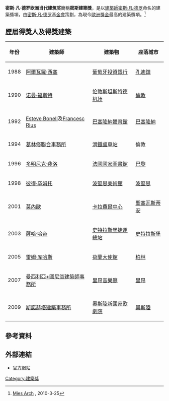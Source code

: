 '''密斯·凡·德罗欧洲当代建筑奖'''簡稱'''密斯建築獎'''，是以[[建築師|建築師]][[密斯·凡·德罗|密斯·凡·德罗]]命名的建築獎項，由[[密斯·凡·德罗基金會|密斯·凡·德罗基金會]]策劃，為現今[[歐洲|歐洲]][[獎金|獎金]]最高的建築獎項。<ref>[http://www.miesarch.com/index.php?option=com_content&view=article&id=8&Itemid=3&lang=en Mies Arch] {{Wayback|url=http://www.miesarch.com/index.php?option=com_content&view=article&id=8&Itemid=3&lang=en |date=20100125014431 }}, 2010-3-25</ref> 

==歷屆得獎人及得獎建築==
{| class="wikitable" border="1"
|-
!  年份
!  建築師
!  建築物
!  座落城市
|-
| 1988
| [[阿爾瓦羅‧西塞|阿爾瓦羅‧西塞]] 
| [[葡萄牙投資銀行|葡萄牙投資銀行]]
| {{flagicon|POR}} [[孔迪鎮|孔迪鎮]]
|-
| 1990
| [[诺曼·福斯特|诺曼·福斯特]]
| [[伦敦斯坦斯特德机场|伦敦斯坦斯特德机场]]
| {{flagicon|UK}} [[倫敦|倫敦]]
|-
| 1992
| [[Esteve_Bonell|Esteve Bonell]]及[[Francesc_Rius|Francesc Rius]]
| [[巴塞隆納體育館|巴塞隆納體育館]]
| {{flagicon|ESP}} [[巴塞隆納|巴塞隆納]]
|-
| 1994
| [[葛林修聯合事務所|葛林修聯合事務所]]
| [[滑鐵盧車站|滑鐵盧車站]]
| {{flagicon|UK}} 倫敦
|-
| 1996
| [[多明尼克‧裴洛|多明尼克‧裴洛]]
| [[法國國家圖書館|法國國家圖書館]]
| {{flagicon|法國}} [[巴黎|巴黎]]
|-
| 1998
| [[彼得·卒姆托|彼得·卒姆托]]
| [[波堅思美術館|波堅思美術館]]
| {{flagicon|AUT}} [[波堅思|波堅思]]
|-
| 2001 
| [[莫內歐|莫內歐]]
| [[卡拉費爾中心|卡拉費爾中心]]
| {{flagicon|ESP}} [[聖塞瓦斯蒂安|聖塞瓦斯蒂安]]
|-
| 2003
| [[薩哈·哈帝|薩哈·哈帝]]
| [[史特拉斯堡捷運總站|史特拉斯堡捷運總站]]
| {{flagicon|法國}} [[史特拉斯堡|史特拉斯堡]]
|-
| 2005
| [[雷姆·库哈斯|雷姆·库哈斯]]
| [[荷蘭大使館|荷蘭大使館]]
| {{flagicon|德國}} [[柏林|柏林]]
|-
| 2007 
| [[曼西利亞+圖尼翁建築師事務所|曼西利亞+圖尼翁建築師事務所]]
| [[里昂音樂廳|里昂音樂廳]]
| {{flagicon|ESP}} [[里昂|里昂]]
|-
| 2009
| [[斯諾赫塔建築事務所|斯諾赫塔建築事務所]]
| [[奧斯陸新國家歌劇院|奧斯陸新國家歌劇院]]
| {{flagicon|NOR}} [[奧斯陸|奧斯陸]]
|}

==參考資料==
{{reflist}}

==外部連結==
*[https://web.archive.org/web/20090319132250/http://www.miesbcn.com/en/award.html 官方網站]

[[Category:建築獎|Category:建築獎]]